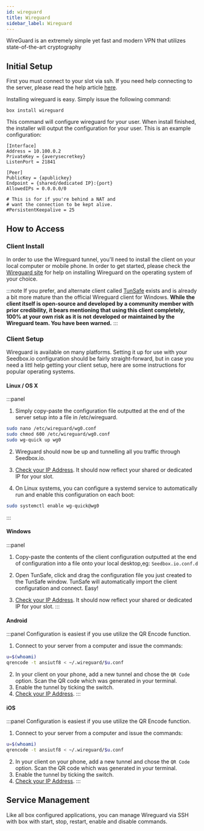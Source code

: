 ```yaml
---
id: wireguard
title: Wireguard
sidebar_label: Wireguard
---
```


WireGuard is an extremely simple yet fast and modern VPN that utilizes state-of-the-art cryptography

## Initial Setup

First you must connect to your slot via ssh. If you need help connecting to the server, please read the help article [here](../getting-started/how-do-i-connect.md).

Installing wireguard is easy. Simply issue the following command:

```plaintext main
box install wireguard
```

This command will configure wireguard for your user. When install finished, the installer will output the configuration for your user. This is an example configuration:

```plaintext main
[Interface]
Address = 10.100.0.2
PrivateKey = {averysecretkey}
ListenPort = 21841

[Peer]
PublicKey = {apublickey}
Endpoint = {shared/dedicated IP}:{port}
AllowedIPs = 0.0.0.0/0

# This is for if you're behind a NAT and
# want the connection to be kept alive.
#PersistentKeepalive = 25
```

## How to Access

### Client Install
In order to use the Wireguard tunnel, you'll need to install the client on your local computer or mobile phone. In order to get started, please check the [Wireguard site](https://www.wireguard.com/install/) for help on installing Wireguard on the operating system of your choice.

:::note
If you prefer, and alternate client called [TunSafe](https://tunsafe.com/download) exists and is already a bit more mature than the official Wireguard client for Windows. **While the client itself is open-source and developed by a community member with prior credibility, it bears mentioning that using this client completely, 100% at your own risk as it is not developed or maintained by the Wireguard team. You have been warned.**
:::

### Client Setup

Wireguard is available on many platforms. Setting it up for use with your Seedbox.io configuration should be fairly straight-forward, but in case you need a littl help getting your client setup, here are some instructions for popular operating systems.


#### Linux / OS X
:::panel
1. Simply copy-paste the configuration file outputted at the end of the server setup into a file in /etc/wireguard.
```bash
sudo nano /etc/wireguard/wg0.conf
sudo chmod 600 /etc/wireguard/wg0.conf
sudo wg-quick up wg0
```
2. Wireguard should now be up and tunnelling all you traffic through Seedbox.io.
3. [Check your IP Address](https://duckduckgo.com/?q=ip+address&ia=answer). It should now reflect your shared or dedicated IP for your slot.

4. On Linux systems, you can configure a systemd service to automatically run and enable this configuration on each boot:
```bash
sudo systemctl enable wg-quick@wg0
```
:::
#### Windows
:::panel
1. Copy-paste the contents of the client configuration outputted at the end of configuration into a file onto your local desktop,eg: `Seedbox.io.conf.d`

2. Open TunSafe, click and drag the configuration file you just created to the TunSafe window. TunSafe will automatically import the client configuration and connect. Easy!

3. [Check your IP Address](https://duckduckgo.com/?q=ip+address&ia=answer). It should now reflect your shared or dedicated IP for your slot.
:::
#### Android
:::panel
Configuration is easiest if you use utilize the QR Encode function.

1. Connect to your server from a computer and issue the commands:
```bash
u=$(whoami)
qrencode -t ansiutf8 < ~/.wireguard/$u.conf
```
2. In your client on your phone, add a new tunnel and chose the `QR Code` option. Scan the QR code which was generated in your terminal.
3. Enable the tunnel by ticking the switch.
4. [Check your IP Address](https://duckduckgo.com/?q=ip+address&ia=answer).
:::
#### iOS
:::panel
Configuration is easiest if you use utilize the QR Encode function.

1. Connect to your server from a computer and issue the commands:
```bash
u=$(whoami)
qrencode -t ansiutf8 < ~/.wireguard/$u.conf
```
2. In your client on your phone, add a new tunnel and chose the `QR Code` option. Scan the QR code which was generated in your terminal.
3. Enable the tunnel by ticking the switch.
4. [Check your IP Address](https://duckduckgo.com/?q=ip+address&ia=answer).
:::

## Service Management

Like all box configured applications, you can manage Wireguard via SSH with box with start, stop, restart, enable and disable commands.


<SystemdTabs service="wireguard"/>

